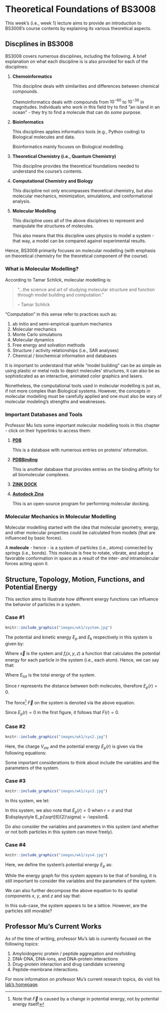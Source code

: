 # Theoretical Foundations of BS3008

This week's (i.e., week 1) lecture aims to provide an introduction to BS3008's course contents by explaining its various theoretical aspects.

## Discplines in BS3008

BS3008 covers numerous disciplines, including the following. A brief explanation on what each discipline is is also provided for each of the disciplines:

1.  **Chemoinformatics**

    This discipline deals with similarities and differences between chemical compounds.
    
    Chemoinformatics deals with compounds from $10^{-60}$ to $10^{-30}$ in magnitudes.  Individuals who work in this field try to find "an island in an ocean" - they try to find a molecule that can do *some* purpose.

2.  **Bioinformatics**

    This disciplines applies informatics tools (e.g., Python coding) to Biological molecules and data.
    
    Bioinformatics mainly focuses on Biological modelling.

3.  **Theoretical Chemistry (i.e., Quantum Chemistry)**

    This discipline provides the theoretical foundations needed to understand the course's contents.

4.  **Computational Chemistry and Biology**

    This discipline not only encompasses theoretical chemistry, but also molecular mechanics, minimization, simulations, and conformational analysis.

5.  **Molecular Modelling**

    This discipline uses all of the above disciplines to represent and manipulate the structures of molecules.
    
    This also means that this discipline uses physics to model a system - that way, a model can be compared against experimental results.

Hence, BS3008 primarily focuses on molecular modelling (with emphasis on theoretical chemistry for the theoretical component of the course).

### What is Molecular Modelling?

According to Tamar Schlick, molecular modelling is:

> "...the science and art of studying molecular structure and function through model building and computation."
>
> -- Tamar Schlick

"Computation" in this sense refer to practices such as:

1.  ab initio and semi-empirical quantum mechanics
2.  Molecular mechanics
3.  Monte Carlo simulations
4.  Molecular dynamics
5.  Free energy and solvation methods
6.  Structure / activity relationships (i.e., SAR analyses)
7.  Chemical / biochemical information and databases

It is important to understand that while "model building" can be as simple as using plastic or metal rods to depict molecules' structures, it can also be as sophisticated as an interactive, animated color graphics and lasers.

Nonetheless, the computational tools used in molecular modelling is just as, if not more complex than Biological systems. However, the concepts in molecular modelling must be carefully applied and one must also be wary of molecular modeling's strengths and weaknesses.

### Important Databases and Tools

Professor Mu lists some important molecular modelling tools in this chapter - click on their hyperlinks to access them:

1.  [**PDB**](https://www.rcsb.org/)

    This is a database with numerous entries on proteins' information.

2.  [**PDBBinding**](http://pdbbind.org.cn/)

    This is another database that provides entries on the binding affinity for all biomolecular complexes.

3.  [**ZINK DOCK**]()

    <this site appears to be down>

4.  [**Autodock Zina**](https://vina.scripps.edu/)

    This is an open-source program for performing molecular docking.

### Molecular Mechanics in Molecular Modelling

Molecular modelling started with the idea that molecular geometry, energy, and other molecular properties could be calculated from models (that are influenced by basic forces).

A **molecule** - hence - is a system of particles (i.e., atoms) connected by springs (i.e., bonds). This molecule is free to rotate, vibrate, and adopt a favorable conformation in space as a result of the inter- *and* intramolecular forces acting upon it.

## Structure, Topology, Motion, Functions, and Potential Energy

This section aims to illustrate how different energy functions can influence the behavior of particles in a system.

### Case #1

```r
knitr::include_graphics("images/wk1/system.jpg")
```

The potential and kinetic energy $E_p$ and $E_k$ respectively in this system is given by:

```{=tex}
\begin{align}
  E_p &= E_p(\vec{x}) = \sum_{i}f_i(x, y, z) \\ 
  E_k &= \frac{1}{2} \cdot (m_1v_1^2 + m_2v_2^2) 
\end{align}
```
Where $\vec{x}$ is the system and $f_i(x, y, z)$ a function that calculates the potential energy for each particle in the system (i.e., each atom). Hence, we can say that:

```{=tex}
\begin{equation}
  E_{tot} = E_p + E_k
\end{equation}
```
Where $E_{tot}$ is the total energy of the system.

Since $r$ represents the distance between both molecules, therefore $E_p(r) = 0$.

```{=tex}
\begin{equation}
  \vec{F} = \frac{\partial E_p(\vec{x})}{\partial \vec{x}}
\end{equation}
```
The force[^intro-1] $\vec{F}$ on the system is denoted via the above equation.

[^intro-1]: Note that $\vec{F}$ is caused by a change in potential energy, not by potential energy itself!

Since $E_p(r) = 0$ in the first figure, it follows that $F(r) = 0$.

### Case #2

```r
knitr::include_graphics("images/wk1/sys2.jpg")
```

Here, the charge $V_{ele}$ and the potential energy $E_p(r)$ is given via the following equations:

```{=tex}
\begin{align}
  V_{ele}(r) &= \frac{1}{4\pi \epsilon_0} \cdot \frac{q_1}{r} \\ 
  E_p(r) &= \frac{1}{4\pi \epsilon_0} \cdot \frac{q_1q_2}{r}
\end{align}
```
Some important considerations to think about include the variables and the parameters of the system.

### Case #3

```r
knitr::include_graphics("images/wk1/sys3.jpg")
```

In this system, we let:

```{=tex}
\begin{equation}
  E_p(r) = 4\epsilon\left[\left(\frac{\sigma}{r}\right)^{12} - \left(\frac{\sigma}{r}\right)^6\right]
\end{equation}
```
In this system, we also note that $E_p(r) = 0$ when $r = \sigma$ and that $\displaystyle E_p(\sqrt[6]{2}\sigma) = -\epsilon$.

Do also consider the variables and parameters in this system (and whether or not both particles in this system can move freely).

### Case #4

```r
knitr::include_graphics("images/wk1/sys4.jpg")
```

Here, we define the system's potential energy $E_p$ as:

```{=tex}
\begin{equation}
  E_p(r) = \frac{1}{2}k(r - r_0)^2
\end{equation}
```
While the energy graph for this system appears to be that of bonding, it is still important to consider the variables and the parameters of the system.

We can also further decompose the above equation to its spatial components $x$, $y$, and $z$ and say that:

```{=tex}
\begin{equation}
E_p(r) = \frac{1}{2}k(x - x_0)^2 + \frac{1}{2}k(y - y_0)^2 + \frac{1}{2}k(z - z_0)^2
\end{equation}
```
In this sub-case, the system appears to be a lattice. However, are the particles still movable?

## Professor Mu's Current Works

As of the time of writing, professor Mu's lab is currently focused on the following topics:

1.  Amyloidogenic protein / peptide aggregation and misfolding
2.  DNA-DNA, DNA-ions, and DNA-protein interactions
3.  Drug-protein interaction and drug candidate screening
4.  Peptide-membrane interactions.

For more information on professor Mu's current research topics, do visit his [lab's homepage](https://www.ntu.edu.sg/sbs/research/research-directory/Mu-Yuguang).
